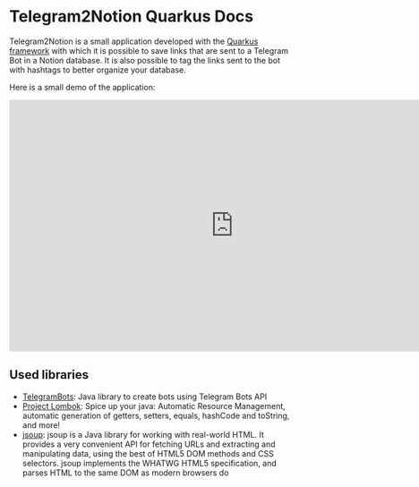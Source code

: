 # Telegram2Notion Quarkus Docs

Telegram2Notion is a small application developed with the [Quarkus framework](https://quarkus.io/) with which it is possible to save links that are sent to a Telegram Bot in a Notion database. It is also possible to tag the links sent to the bot with hashtags to better organize your database.

Here is a small demo of the application:

<iframe src="https://player.vimeo.com/video/763926082?h=2424669c9f" width="800" height="450" frameborder="0" allow="autoplay; fullscreen" allowfullscreen></iframe>

## Used libraries

- [TelegramBots](https://github.com/rubenlagus/TelegramBots): Java library to create bots using Telegram Bots API
- [Project Lombok](https://projectlombok.org/): Spice up your java: Automatic Resource Management, automatic generation of getters, setters, equals, hashCode and toString, and more!
- [jsoup](https://jsoup.org/): jsoup is a Java library for working with real-world HTML. It provides a very convenient API for fetching URLs and extracting and manipulating data, using the best of HTML5 DOM methods and CSS selectors. jsoup implements the WHATWG HTML5 specification, and parses HTML to the same DOM as modern browsers do